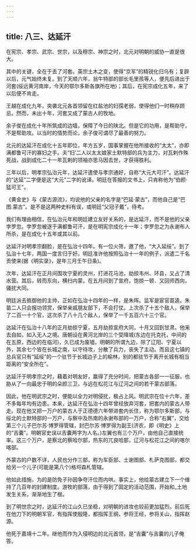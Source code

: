 ```yaml
---
---
---
```

title: 八三、达延汗
---



在宪宗、孝宗、武宗、世宗，以及穆宗、神宗之时，北元对明朝的威协一直是很大。

其中的关键，全在于丢了河套。英宗土木之变，使得“京军”的精锐化归乌有；复辟以后，元气始终未复。到了天顺六年，翁牛特部的部长毛里孩等人，便先后进出于河套(绥远黄河南岸，今天的鄂尔多斯各旗所在地)；其后，在宪宗成化五年，来了以后便不肯走。

王越在成化九年，突袭北元各首领留在红盐池的妇孺老弱，使得他们一时稍存顾忌。然而，未出十年，河套又成了蒙古人的牧地。

余子俊在成化十年所筑成的边墙，保障了今日的陕北。但是它的功用，是帮助守，不是帮助攻。以当时的情势而论，余子俊可谓尽了最善的努力。

北元的达延汗在成化十五年即位，年方五岁，国事掌握在他所接收的“太太”，亦即满都鲁可汗的寡妇之手。夫“妇’二人以太太娘家土默特部的兵为主力，对瓦剌作殊死战，战到成化二十一年瓦剌的领袖亦思马因去世，才获得胜利。

三年以后，明孝宗弘治元年，达延汗遣使与孝宗通好，自称“大元大可汗”。达延汗的“达延”二字便是这“大元”二字的讹译。明廷在答报的文书上，只肯称他为“伯颜·猛可王”。

《黄金史》与《蒙古源流》，均说他的父亲的名字是“巴延·蒙古”，而他自己是“巴图.蒙古”。是不是这两种史料有误，或明廷“父冠子戴”，待考。

我们有理由相信，在弘治元年和明廷建立友好关系的，是达延汗，而不是他的父亲孛罗忽。孛罗忽被逐于满都鲁可汗，是在明宪宗成化十一年；孛罗忽之为永谢布人所杀，是在成化十五年或其以前。

达延汗对明孝宗翻脸，是在弘治十四年。有一位火筛，邀了他，“大入延绥”。到了弘治十七年，两国一度言归于好。明廷准许他按照弘治十一年的例子，派遣二千名贡使来(据《明实录》，是年三月壬午日条)。

次年，达延汗在正月间围攻宁夏的灵州，打进花马池，劫掠韦州、环县，又占了清水营。其后，转而东向，横扫内蒙，在五月间到了宣府，饱掠一顿．又回师西向，骚扰大同。

明廷派去抵御他的主帅，正如在弘治十四年的一样，是朱晖。监军是宦官苗逵。朱苗二人只会报功领赏，保举亲戚朋友部下，不会打仗。上次杀了十五个敌人，保举了二百一十个官，这次杀了八十几个敌人，保举了一千五百六十三个官。

达延汗在弘治十八年的正月劫掠宁夏，五月劫掠宣府大同，十月又回到甘肃。他来去自如，如入无人之境。唐朝设在黄河北岸的三个受降城(东边在托克托，中间的在五原，西边的在临河)，久已成为废墟。明朝的所谓九边，除了辽阳、宁夏以外，其余七个皆在长城之南，以守待攻，分散了兵力，丧失了主动。而且这七镇的总兵官只有“延绥”的一个驻节于长城边子上的榆林，别的都驻节于离开长城有相当距离的“安全所在”。

达延汗于明孝宗之时，藉着对明友好，赢得了充分时间，把蒙古各部一一征服，也胁从了一向最忠于明的朵颜三卫，与远在松花江与辽河之间的若干蒙古部落。

因此，他在明武宗之时，便能以全力对明侵扰，极占上风。明武宗在位十六年，差不多每年均有边患。本来，达延汗在弘治十四年曾经放弃河套，把套内的蒙古人带走。现在他又把一万户的蒙古人于正德德六年带进套内长住，称为鄂尔多斯部，与绥北的土默特部的一万户，与察中及热南的永谢布部的一万户，合称“右翼”，交给第三个儿子巴尔苏·博罗得管辖，封巴尔苏·博罗得为副王(济农，即《明史》上的“吉囊”。明朝官史误以吉囊两字为人名。)左翼也有三个万户，由他自己直接统率。这三个万户，是察北的察哈尔部，热东的兀良哈部，辽河与松花江之间的喀尔喀部。

外蒙古的户数不详，人民也分作三部，称为车臣部、土谢图部、札萨克图部，都交给另一个儿子(可能是第八个)格埒森札管辖。

他如此措施，为的是防免子孙因争夺汗位而内哄。事实上，他给蒙古建立下一个维持了几百年的封建制度。游牧的部落，由于得到了固定的活动范围，开始和_土地发生关系，渐渐地生了根。

到了明世宗之时，达延汗的江山久已坐稳，对明朝的进攻也较前更加猛烈。前后死在他刀下的明朝军官，有指挥使殷隆，都指挥王纲，参将王经，参将关山，指挥赵源。

他死于嘉靖十二年。继他而作为入侵明边的北元首领，是“吉囊”与吉囊的儿子俺答。